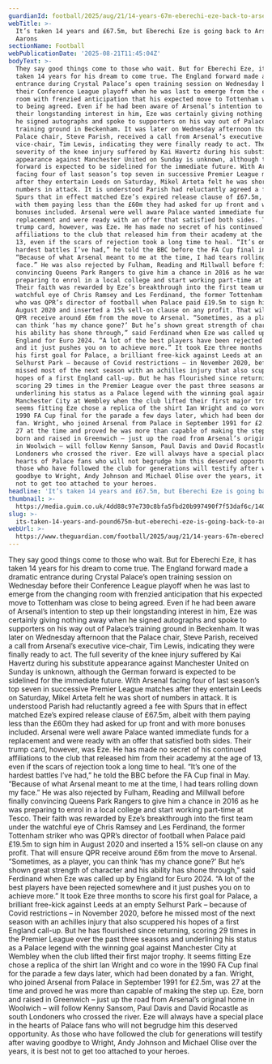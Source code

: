 ```yaml
---
guardianId: football/2025/aug/21/14-years-67m-eberechi-eze-back-to-arsenal
webTitle: >-
  It’s taken 14 years and £67.5m, but Eberechi Eze is going back to Arsenal | Ed
  Aarons
sectionName: Football
webPublicationDate: '2025-08-21T11:45:04Z'
bodyText: >-
  They say good things come to those who wait. But for Eberechi Eze, it has
  taken 14 years for his dream to come true. The England forward made a dramatic
  entrance during Crystal Palace’s open training session on Wednesday before
  their Conference League playoff when he was last to emerge from the changing
  room with frenzied anticipation that his expected move to Tottenham was close
  to being agreed. Even if he had been aware of Arsenal’s intention to step up
  their longstanding interest in him, Eze was certainly giving nothing away when
  he signed autographs and spoke to supporters on his way out of Palace’s
  training ground in Beckenham. It was later on Wednesday afternoon that the
  Palace chair, Steve Parish, received a call from Arsenal’s executive
  vice-chair, Tim Lewis, indicating they were finally ready to act. The full
  severity of the knee injury suffered by Kai Havertz during his substitute
  appearance against Manchester United on Sunday is unknown, although the German
  forward is expected to be sidelined for the immediate future. With Arsenal
  facing four of last season’s top seven in successive Premier League matches
  after they entertain Leeds on Saturday, Mikel Arteta felt he was short of
  numbers in attack. It is understood Parish had reluctantly agreed a fee with
  Spurs that in effect matched Eze’s expired release clause of £67.5m, albeit
  with them paying less than the £60m they had asked for up front and with more
  bonuses included. Arsenal were well aware Palace wanted immediate funds for a
  replacement and were ready with an offer that satisfied both sides. Their
  trump card, however, was Eze. He has made no secret of his continued
  affiliations to the club that released him from their academy at the age of
  13, even if the scars of rejection took a long time to heal. “It’s one of the
  hardest battles I’ve had,” he told the BBC before the FA Cup final in May.
  “Because of what Arsenal meant to me at the time, I had tears rolling down my
  face.” He was also rejected by Fulham, Reading and Millwall before finally
  convincing Queens Park Rangers to give him a chance in 2016 as he was
  preparing to enrol in a local college and start working part-time at Tesco.
  Their faith was rewarded by Eze’s breakthrough into the first team under the
  watchful eye of Chris Ramsey and Les Ferdinand, the former Tottenham striker
  who was QPR’s director of football when Palace paid £19.5m to sign him in
  August 2020 and inserted a 15% sell-on clause on any profit. That will ensure
  QPR receive around £6m from the move to Arsenal. “Sometimes, as a player, you
  can think ‘has my chance gone?’ But he’s shown great strength of character and
  his ability has shone through,” said Ferdinand when Eze was called up by
  England for Euro 2024. “A lot of the best players have been rejected somewhere
  and it just pushes you on to achieve more.” It took Eze three months to score
  his first goal for Palace, a brilliant free-kick against Leeds at an empty
  Selhurst Park – because of Covid restrictions – in November 2020, before he
  missed most of the next season with an achilles injury that also scuppered his
  hopes of a first England call-up. But he has flourished since returning,
  scoring 29 times in the Premier League over the past three seasons and
  underlining his status as a Palace legend with the winning goal against
  Manchester City at Wembley when the club lifted their first major trophy. It
  seems fitting Eze chose a replica of the shirt Ian Wright and co wore in the
  1990 FA Cup final for the parade a few days later, which had been donated by a
  fan. Wright, who joined Arsenal from Palace in September 1991 for £2.5m, was
  27 at the time and proved he was more than capable of making the step up. Eze,
  born and raised in Greenwich – just up the road from Arsenal’s original home
  in Woolwich – will follow Kenny Sansom, Paul Davis and David Rocastle as south
  Londoners who crossed the river. Eze will always have a special place in the
  hearts of Palace fans who will not begrudge him this deserved opportunity. As
  those who have followed the club for generations will testify after waving
  goodbye to Wright, Andy Johnson and Michael Olise over the years, it is best
  not to get too attached to your heroes.
headline: 'It’s taken 14 years and £67.5m, but Eberechi Eze is going back to Arsenal'
thumbnail: >-
  https://media.guim.co.uk/4dd88c97e730c8bfa5fbd20b997490f7f53daf6c/140_0_2426_1941/500.jpg
slug: >-
  its-taken-14-years-and-pound675m-but-eberechi-eze-is-going-back-to-arsenal-or-ed-aarons
webUrl: >-
  https://www.theguardian.com/football/2025/aug/21/14-years-67m-eberechi-eze-back-to-arsenal
---
```

They say good things come to those who wait. But for Eberechi Eze, it has taken 14 years for his dream to come true. The England forward made a dramatic entrance during Crystal Palace’s open training session on Wednesday before their Conference League playoff when he was last to emerge from the changing room with frenzied anticipation that his expected move to Tottenham was close to being agreed. Even if he had been aware of Arsenal’s intention to step up their longstanding interest in him, Eze was certainly giving nothing away when he signed autographs and spoke to supporters on his way out of Palace’s training ground in Beckenham. It was later on Wednesday afternoon that the Palace chair, Steve Parish, received a call from Arsenal’s executive vice-chair, Tim Lewis, indicating they were finally ready to act. The full severity of the knee injury suffered by Kai Havertz during his substitute appearance against Manchester United on Sunday is unknown, although the German forward is expected to be sidelined for the immediate future. With Arsenal facing four of last season’s top seven in successive Premier League matches after they entertain Leeds on Saturday, Mikel Arteta felt he was short of numbers in attack. It is understood Parish had reluctantly agreed a fee with Spurs that in effect matched Eze’s expired release clause of £67.5m, albeit with them paying less than the £60m they had asked for up front and with more bonuses included. Arsenal were well aware Palace wanted immediate funds for a replacement and were ready with an offer that satisfied both sides. Their trump card, however, was Eze. He has made no secret of his continued affiliations to the club that released him from their academy at the age of 13, even if the scars of rejection took a long time to heal. “It’s one of the hardest battles I’ve had,” he told the BBC before the FA Cup final in May. “Because of what Arsenal meant to me at the time, I had tears rolling down my face.” He was also rejected by Fulham, Reading and Millwall before finally convincing Queens Park Rangers to give him a chance in 2016 as he was preparing to enrol in a local college and start working part-time at Tesco. Their faith was rewarded by Eze’s breakthrough into the first team under the watchful eye of Chris Ramsey and Les Ferdinand, the former Tottenham striker who was QPR’s director of football when Palace paid £19.5m to sign him in August 2020 and inserted a 15% sell-on clause on any profit. That will ensure QPR receive around £6m from the move to Arsenal. “Sometimes, as a player, you can think ‘has my chance gone?’ But he’s shown great strength of character and his ability has shone through,” said Ferdinand when Eze was called up by England for Euro 2024. “A lot of the best players have been rejected somewhere and it just pushes you on to achieve more.” It took Eze three months to score his first goal for Palace, a brilliant free-kick against Leeds at an empty Selhurst Park – because of Covid restrictions – in November 2020, before he missed most of the next season with an achilles injury that also scuppered his hopes of a first England call-up. But he has flourished since returning, scoring 29 times in the Premier League over the past three seasons and underlining his status as a Palace legend with the winning goal against Manchester City at Wembley when the club lifted their first major trophy. It seems fitting Eze chose a replica of the shirt Ian Wright and co wore in the 1990 FA Cup final for the parade a few days later, which had been donated by a fan. Wright, who joined Arsenal from Palace in September 1991 for £2.5m, was 27 at the time and proved he was more than capable of making the step up. Eze, born and raised in Greenwich – just up the road from Arsenal’s original home in Woolwich – will follow Kenny Sansom, Paul Davis and David Rocastle as south Londoners who crossed the river. Eze will always have a special place in the hearts of Palace fans who will not begrudge him this deserved opportunity. As those who have followed the club for generations will testify after waving goodbye to Wright, Andy Johnson and Michael Olise over the years, it is best not to get too attached to your heroes.
